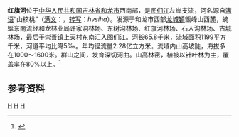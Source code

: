 {{Otheruses|红旗河|other=同名或類似名的其它條目描述}}
{{Infobox river
| name               = 红旗河
| name_native        = 
| image              = 
| image_size         = 
| image_caption      = 
| river_system       = [[图们江|图们江]]流域
| progression        = 
| source1_location   = [[吉林省|吉林省]][[和龙市|和龙市]][[龙城镇_(和龙市)|龙城镇]]甑峰山西麓
| mouth_location     = 吉林省和龙市[[崇善镇|崇善镇]]上天村东南[[图们江|图们江]]
| altitude_difference= 
| basin_size         = 1199 km<sup>2</sup>
| basin_countries    = {{PRC}}
| basin_cities       = 
| basin_landmarks    = 
| basin_population   = 
<!---------------------- PHYSIOGNOMY -->
| length             = 65.8 km
| discharge1_location= 
| discharge1_min     = 
| discharge1_avg     = 
| discharge1_max     = 
<!---------------------- FEATURES -->
| tributaries_left   = 王凯沟
| tributaries_right  = [[大马鹿河|大马鹿河]]、直洞沟
| waterbodies        = 
| waterfalls         = 
| bridges            = 
| ports              = 
| custom_label       = 
| custom_data        = 
| extra              = 
}}

'''红旗河'''位于[[中华人民共和国|中华人民共和国]][[吉林省|吉林省]][[和龙市|和龙市]]西南部，是[[图们江|图们江]]左岸支流，河名源自[[满语|满语]]“山核桃”（[[满文|满文]]：{{ManchuSibeUnicode|ᡥᡡᠰᡳᡥᠠ|style=text-align:left}}，[[满文转写方案|转写]]：''hvsiha''）。发源于和龙市西部[[龙城镇_(和龙市)|龙城镇]]甑峰山西麓，蜿蜒东南流经和龙林业局许家洞林场、东树沟林场、红旗河林场、石人沟林场、古城林场，最后于[[崇善镇|崇善镇]]上天村东南汇入图们江。河长65.8千米，流域面积1199平方千米，河道平均比降5‰。年均径流量2.28亿立方米。流域内山高坡陡，海拔多在1000～1600米。群山之间，发育深切河曲。山高林密，植被以针叶林为主，覆盖率在80%以上。<ref name="中国河湖大典">{{cite book zh |author=《[[中国河湖大典|中国河湖大典]]》编纂委员会 |title=《中国河湖大典·黑龙江、辽河卷》 |format=M |edition=1 |location=北京 |publisher=中国水利水电出版社 |date=2014年4月 |pages=297页 |id= ISBN 978-7-5170-1950-3}}</ref>



==参考资料==
{{reflist}}


[[Category:图们江|H]]
[[Category:吉林河流|H]]
[[Category:和龙市|H]]